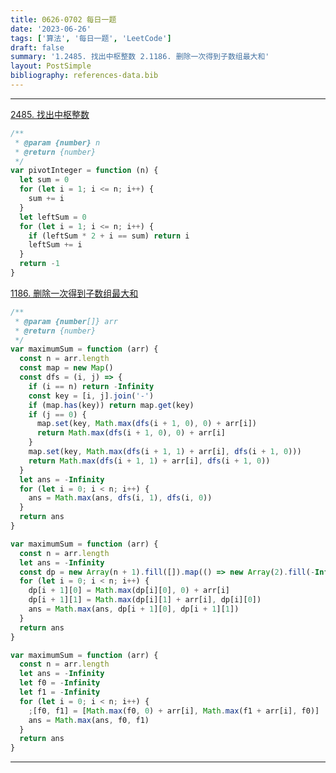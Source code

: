 ```yaml
---
title: 0626-0702 每日一题
date: '2023-06-26'
tags: ['算法', '每日一题', 'LeetCode']
draft: false
summary: '1.2485. 找出中枢整数 2.1186. 删除一次得到子数组最大和'
layout: PostSimple
bibliography: references-data.bib
---
```


---

[2485. 找出中枢整数](https://leetcode.cn/problems/find-the-pivot-integer/)

```js
/**
 * @param {number} n
 * @return {number}
 */
var pivotInteger = function (n) {
  let sum = 0
  for (let i = 1; i <= n; i++) {
    sum += i
  }
  let leftSum = 0
  for (let i = 1; i <= n; i++) {
    if (leftSum * 2 + i == sum) return i
    leftSum += i
  }
  return -1
}
```

[1186. 删除一次得到子数组最大和](https://leetcode.cn/problems/maximum-subarray-sum-with-one-deletion/)

```js
/**
 * @param {number[]} arr
 * @return {number}
 */
var maximumSum = function (arr) {
  const n = arr.length
  const map = new Map()
  const dfs = (i, j) => {
    if (i == n) return -Infinity
    const key = [i, j].join('-')
    if (map.has(key)) return map.get(key)
    if (j == 0) {
      map.set(key, Math.max(dfs(i + 1, 0), 0) + arr[i])
      return Math.max(dfs(i + 1, 0), 0) + arr[i]
    }
    map.set(key, Math.max(dfs(i + 1, 1) + arr[i], dfs(i + 1, 0)))
    return Math.max(dfs(i + 1, 1) + arr[i], dfs(i + 1, 0))
  }
  let ans = -Infinity
  for (let i = 0; i < n; i++) {
    ans = Math.max(ans, dfs(i, 1), dfs(i, 0))
  }
  return ans
}

var maximumSum = function (arr) {
  const n = arr.length
  let ans = -Infinity
  const dp = new Array(n + 1).fill([]).map(() => new Array(2).fill(-Infinity))
  for (let i = 0; i < n; i++) {
    dp[i + 1][0] = Math.max(dp[i][0], 0) + arr[i]
    dp[i + 1][1] = Math.max(dp[i][1] + arr[i], dp[i][0])
    ans = Math.max(ans, dp[i + 1][0], dp[i + 1][1])
  }
  return ans
}

var maximumSum = function (arr) {
  const n = arr.length
  let ans = -Infinity
  let f0 = -Infinity
  let f1 = -Infinity
  for (let i = 0; i < n; i++) {
    ;[f0, f1] = [Math.max(f0, 0) + arr[i], Math.max(f1 + arr[i], f0)]
    ans = Math.max(ans, f0, f1)
  }
  return ans
}
```

---

